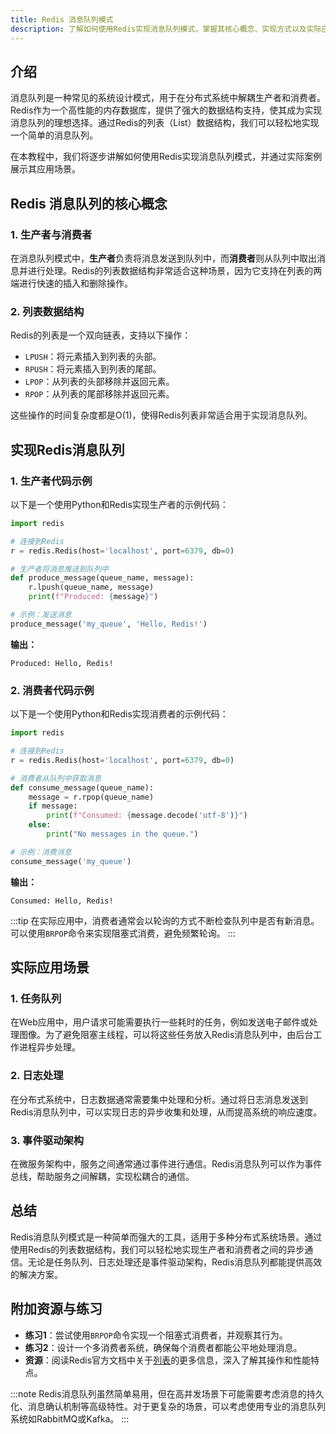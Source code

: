 ```yaml
---
title: Redis 消息队列模式
description: 了解如何使用Redis实现消息队列模式，掌握其核心概念、实现方式以及实际应用场景。
---
```


## 介绍

消息队列是一种常见的系统设计模式，用于在分布式系统中解耦生产者和消费者。Redis作为一个高性能的内存数据库，提供了强大的数据结构支持，使其成为实现消息队列的理想选择。通过Redis的列表（List）数据结构，我们可以轻松地实现一个简单的消息队列。

在本教程中，我们将逐步讲解如何使用Redis实现消息队列模式，并通过实际案例展示其应用场景。

## Redis 消息队列的核心概念

### 1. 生产者与消费者

在消息队列模式中，**生产者**负责将消息发送到队列中，而**消费者**则从队列中取出消息并进行处理。Redis的列表数据结构非常适合这种场景，因为它支持在列表的两端进行快速的插入和删除操作。

### 2. 列表数据结构

Redis的列表是一个双向链表，支持以下操作：
- `LPUSH`：将元素插入到列表的头部。
- `RPUSH`：将元素插入到列表的尾部。
- `LPOP`：从列表的头部移除并返回元素。
- `RPOP`：从列表的尾部移除并返回元素。

这些操作的时间复杂度都是O(1)，使得Redis列表非常适合用于实现消息队列。

## 实现Redis消息队列

### 1. 生产者代码示例

以下是一个使用Python和Redis实现生产者的示例代码：

```python
import redis

# 连接到Redis
r = redis.Redis(host='localhost', port=6379, db=0)

# 生产者将消息推送到队列中
def produce_message(queue_name, message):
    r.lpush(queue_name, message)
    print(f"Produced: {message}")

# 示例：发送消息
produce_message('my_queue', 'Hello, Redis!')
```

**输出：**
```
Produced: Hello, Redis!
```

### 2. 消费者代码示例

以下是一个使用Python和Redis实现消费者的示例代码：

```python
import redis

# 连接到Redis
r = redis.Redis(host='localhost', port=6379, db=0)

# 消费者从队列中获取消息
def consume_message(queue_name):
    message = r.rpop(queue_name)
    if message:
        print(f"Consumed: {message.decode('utf-8')}")
    else:
        print("No messages in the queue.")

# 示例：消费消息
consume_message('my_queue')
```

**输出：**
```
Consumed: Hello, Redis!
```

:::tip
在实际应用中，消费者通常会以轮询的方式不断检查队列中是否有新消息。可以使用`BRPOP`命令来实现阻塞式消费，避免频繁轮询。
:::

## 实际应用场景

### 1. 任务队列

在Web应用中，用户请求可能需要执行一些耗时的任务，例如发送电子邮件或处理图像。为了避免阻塞主线程，可以将这些任务放入Redis消息队列中，由后台工作进程异步处理。

### 2. 日志处理

在分布式系统中，日志数据通常需要集中处理和分析。通过将日志消息发送到Redis消息队列中，可以实现日志的异步收集和处理，从而提高系统的响应速度。

### 3. 事件驱动架构

在微服务架构中，服务之间通常通过事件进行通信。Redis消息队列可以作为事件总线，帮助服务之间解耦，实现松耦合的通信。

## 总结

Redis消息队列模式是一种简单而强大的工具，适用于多种分布式系统场景。通过使用Redis的列表数据结构，我们可以轻松地实现生产者和消费者之间的异步通信。无论是任务队列、日志处理还是事件驱动架构，Redis消息队列都能提供高效的解决方案。

## 附加资源与练习

- **练习1**：尝试使用`BRPOP`命令实现一个阻塞式消费者，并观察其行为。
- **练习2**：设计一个多消费者系统，确保每个消费者都能公平地处理消息。
- **资源**：阅读Redis官方文档中关于[列表](https://redis.io/docs/data-types/lists/)的更多信息，深入了解其操作和性能特点。

:::note
Redis消息队列虽然简单易用，但在高并发场景下可能需要考虑消息的持久化、消息确认机制等高级特性。对于更复杂的场景，可以考虑使用专业的消息队列系统如RabbitMQ或Kafka。
:::